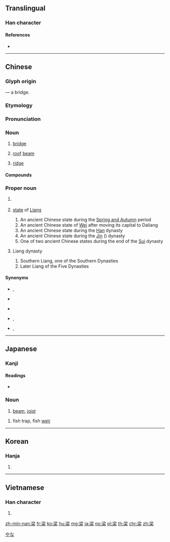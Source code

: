 {{character info/new}}
{{also|粱}}
==Translingual==
===Han character===
{{Han char|rn=75|rad=木|as=07|sn=11|four=33904|canj=ECD,EID|ids=⿱⿰氵刅木}}

====References====
* {{Han ref|kx=528.01|dkj=14825|dj=0916.180|hdz=21220.050|uh=6881|ud=26753|bh=B1E7|bd=45543}}

----

==Chinese==

===Glyph origin===
{{Han etyl}}
{{Han compound|水|c1=s|t1=water|木|c2=s|t2=wood|刅|c3=p|ls=psc}} — a bridge.

===Etymology===
{{rfe|zh|Are the noun senses related to the proper noun senses?}}

===Pronunciation===
{{zh-pron
|m=liáng
|c=loeng4
|h=pfs=liòng
|mn=niû<!--/niô͘-->/liông
|mn_note=niû - vernacular (Xiamen, Quanzhou, most of Taiwan); niô͘ - vernacular (Zhangzhou, Yilan); liông - literary
|mn-t=niên5/nion5/liang5
|mn-t_note=niên5, nion5 - vernacular; liang5 - literary
|mc=y
|oc=y
|cat=n,pn
}}

===Noun===
{{zh-forms|t2=樑|alt=鿄,𣸑,𣹷,𨎛-a bridge for vehicles,𣑱}}
{{zh-noun}}

# [[bridge]]
#: {{zh-x|橋梁|bridge}}
# [[roof]] [[beam]]
#: {{zh-x|棟梁|ridgepole, pillar, anchor, mainstay}}
# [[ridge]]
#: {{zh-x|鼻梁|bridge (of a nose)}}

====Compounds====
{{zh-der|高梁|上梁不正下梁歪}}

===Proper noun===
{{zh-forms|alt=鿄}}
{{zh-proper noun}}

# {{surname|lang=zh}}
#: {{zh-x|^梁 @^山伯|{{w|Liang Shanbo|'''Liang''' Shanbo}}}}
# {{lb|zh|historical}} [[state]] of [[Liang]]
## An ancient Chinese state during the [[Spring and Autumn]] period
## An ancient Chinese state of [[Wei]] after moving its capital to Daliang
## An ancient Chinese state during the [[Han]] dynasty
## An ancient Chinese state during the [[Jin]] ({{l|zh|晉}}) dynasty
## One of two ancient Chinese states during the end of the [[Sui]] dynasty
# {{lb|zh|historical}} Liang dynasty
## Southern Liang, one of the Southern Dynasties
## Later Liang of the Five Dynasties

====Synonyms====
* {{sense|state of Wei}} {{zh-l|魏}}, {{zh-l|魏國}}
* {{sense|state}} {{zh-l|梁國}}
* {{sense|dynasty}} {{zh-l|梁朝}}
* {{sense|Southern Liang}} {{zh-l|南梁}}, {{zh-l|蕭梁}}
* {{sense|Later Liang}} {{zh-l|後梁}}, {{zh-l|朱梁}}

----

==Japanese==

===Kanji===
{{ja-kanji|grade=|rs=木07}}

====Readings====
* {{ja-readings|goon=[[ろう]] (rō)|kanon=[[りょう]] (ryō)|kun=[[はし]] (hashi), [[はり]] (hari), [[やな]] (yana)}}

===Noun===
{{ja-noun|はり}}

# [[beam]], [[joist]]

{{ja-noun|やな}}

# fish trap, fish [[weir]]

[[Category:ja:Fishing|やな]]

----

==Korean==

===Hanja===
{{ko-hanja|hangeul=[[량]], [[양]]|eumhun=|rv=ryang, yang|mr=ryang, yang|y=lyang, yang}}

# {{defn|lang=ko|sort=木07}}

----

==Vietnamese==

===Han character===
{{vi-hantu|[[lương]], [[thông]]|rs=木07}}

# {{defn|lang=vi|sort=木07}}

[[zh-min-nan:梁]]
[[fr:梁]]
[[ko:梁]]
[[hu:梁]]
[[mg:梁]]
[[ja:梁]]
[[no:梁]]
[[pl:梁]]
[[th:梁]]
[[chr:梁]]
[[zh:梁]]